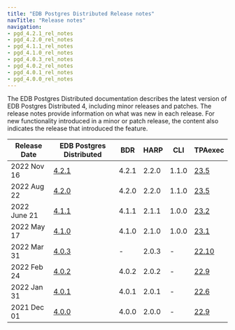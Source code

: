 ```yaml
---
title: "EDB Postgres Distributed Release notes"
navTitle: "Release notes"
navigation:
- pgd_4.2.1_rel_notes
- pgd_4.2.0_rel_notes
- pgd_4.1.1_rel_notes
- pgd_4.1.0_rel_notes
- pgd_4.0.3_rel_notes
- pgd_4.0.2_rel_notes
- pgd_4.0.1_rel_notes
- pgd_4.0.0_rel_notes
---
```


The EDB Postgres Distributed documentation describes the latest version of EDB Postgres Distributed 4, including minor releases and patches. The release notes provide information on what was new in each release. For new functionality introduced in a minor or patch release, the content also indicates the release that introduced the feature.

| Release Date | EDB Postgres Distributed     | BDR   | HARP  | CLI | TPAexec                                                                          |
| ------------ | ---------------------------- | ----- | ----- | --- | -------------------------------------------------------------------------------- |
| 2022 Nov 16 | [4.2.1](pgd_4.2.1_rel_notes) | 4.2.1 | 2.2.0 | 1.1.0 | [23.5](https://techsupport.enterprisedb.com/customer_portal/sw/tpa/trunk/235/)   |
| 2022 Aug 22 | [4.2.0](pgd_4.2.0_rel_notes) | 4.2.0 | 2.2.0 | 1.1.0 | [23.5](https://techsupport.enterprisedb.com/customer_portal/sw/tpa/trunk/235/)   |
| 2022 June 21 | [4.1.1](pgd_4.1.1_rel_notes) | 4.1.1 | 2.1.1 |  1.0.0  | [23.2](https://techsupport.enterprisedb.com/customer_portal/sw/tpa/trunk/232/)   |
| 2022 May 17  | [4.1.0](pgd_4.1.0_rel_notes) | 4.1.0 | 2.1.0 |  1.0.0 | [23.1](https://techsupport.enterprisedb.com/customer_portal/sw/tpa/trunk/231/)   |
| 2022 Mar 31  | [4.0.3](pgd_4.0.3_rel_notes) | -     | 2.0.3 | -   | [22.10](https://techsupport.enterprisedb.com/customer_portal/sw/tpa/trunk/2210/) |
| 2022 Feb 24  | [4.0.2](pgd_4.0.2_rel_notes) | 4.0.2 | 2.0.2 | -   | [22.9](https://techsupport.enterprisedb.com/customer_portal/sw/tpa/trunk/229/)   |
| 2022 Jan 31  | [4.0.1](pgd_4.0.1_rel_notes) | 4.0.1 | 2.0.1 | -   | [22.6](https://techsupport.enterprisedb.com/customer_portal/sw/tpa/trunk/2206/)  |
| 2021 Dec 01  | [4.0.0](pgd_4.0.0_rel_notes) | 4.0.0 | 2.0.0 | -   | [22.9](https://techsupport.enterprisedb.com/customer_portal/sw/tpa/trunk/2106/)  |


